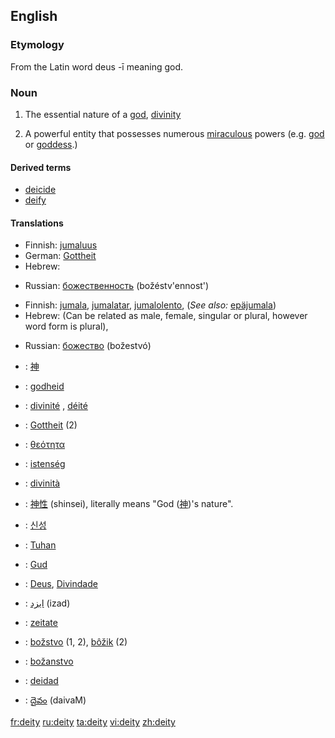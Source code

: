 ==English==

===Etymology===
From the Latin word deus -ī meaning god.

===Noun===
{{en-noun-reg-y|deit|y}}

# {{cattag|religion|God}} The essential nature of a [[god]], [[divinity]]
# {{cattag|religion|God}} A powerful entity that possesses numerous [[miraculous]] powers (e.g. [[god]] or [[goddess]].)

====Derived terms====
*[[deicide]]
*[[deify]]

====Translations====
{{trans-top|the essential nature of a god, divinity}}
*Finnish: [[jumaluus]]
*German: [[Gottheit]] {{f}}
*Hebrew: {{he-translation|אלוהות|elohút}} {{f}}
{{trans-mid}}
*Russian: [[божественность]] (božéstv'ennost') {{f}}
{{trans-bottom}}

{{trans-top|a powerful entity that possesses numerous miraculous powers}}
*Finnish: [[jumala]], [[jumalatar]], [[jumalolento]], (''See also:'' [[epäjumala]])
*Hebrew: {{he-translation|אלוהים|Elohím}} (Can be related as male, female, singular or plural, however word form is plural), {{he-translation|אל|él}} {{m}} {{s}}
{{trans-mid}}
*Russian: [[божество]] (božestvó) {{n}}
{{trans-bottom}}

{{rfc-trans}}
{{trans-top|Translations to be checked}}
*{{ttbc|Chinese}}: [[神]]
*{{ttbc|Dutch}}: [[godheid]] {{f}}
*{{ttbc|French}}: [[divinité]] {{f}}, [[déité]] {{f}}
*{{ttbc|German}}: [[Gottheit]] {{f}} (2)
*{{ttbc|Greek}}: [[θεότητα]] {{f}}
*{{ttbc|Hungarian}}: [[istenség]]
*{{ttbc|Italian}}: [[divinità]] {{f}}
*{{ttbc|Japanese}}: [[神性]] (shinsei), literally means "God ([[神]])'s nature".
{{trans-mid}}
*{{ttbc|Korean}}: [[신성]]
*{{ttbc|Malay}}: [[Tuhan]]
*{{ttbc|Norwegian}}: [[Gud]]
*{{ttbc|Portuguese}}: [[Deus]], [[Divindade]]
*{{ttbc|Persian}}: [[ایزد]] (izad)
*{{ttbc|Romanian}}: [[zeitate]] {{f}}
*{{ttbc|Slovak}}: [[božstvo]] {{n}} (1, 2), [[bôžik]] {{m}} (2)
*{{ttbc|Slovene}}: [[božanstvo]] {{n}}
*{{ttbc|Spanish}}: [[deidad]] {{f}}
*{{ttbc|Telugu}}: [[దైవం]] (daivaM)
{{trans-bottom}}

[[fr:deity]]
[[ru:deity]]
[[ta:deity]]
[[vi:deity]]
[[zh:deity]]